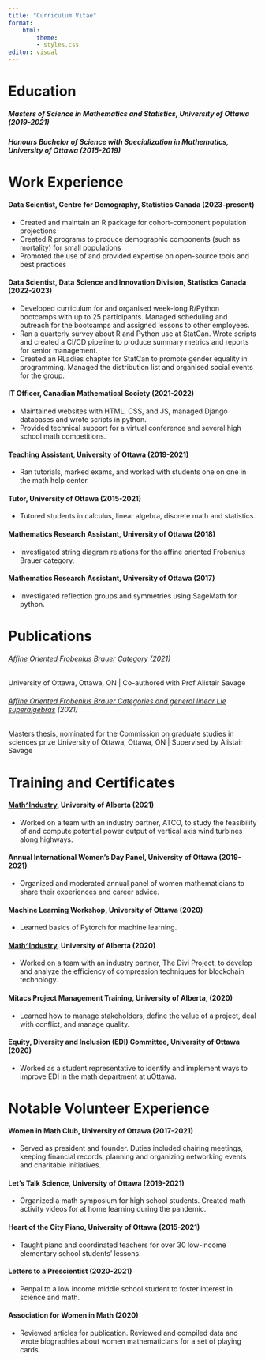 ```yaml
---
title: "Curriculum Vitae"
format: 
    html:
        theme: 
        - styles.css
editor: visual
---
```

# Education

##### Masters of Science in Mathematics and Statistics, University of Ottawa (2019-2021)

##### Honours Bachelor of Science with Specialization in Mathematics, University of Ottawa (2015-2019)


# Work Experience

#### Data Scientist, Centre for Demography, Statistics Canada (2023-present)

- Created and maintain an R package for cohort-component population projections
- Created R programs to produce demographic components (such as mortality) for small populations
- Promoted the use of and provided expertise on open-source tools and best practices


#### Data Scientist, Data Science and Innovation Division, Statistics Canada (2022-2023)

- Developed curriculum for and organised week-long R/Python bootcamps with up to 25 participants. Managed scheduling and outreach for the bootcamps and assigned lessons to other employees.
- Ran a quarterly survey about R and Python use at StatCan. Wrote scripts and created a CI/CD pipeline to produce summary metrics and reports for senior management.
- Created an RLadies chapter for StatCan to promote gender equality in programming. Managed the distribution list and organised social events for the group.

#### IT Officer, Canadian Mathematical Society (2021-2022)

- Maintained websites with HTML, CSS, and JS, managed Django databases and wrote scripts in python.
- Provided technical support for a virtual conference and several high school math competitions.

#### Teaching Assistant, University of Ottawa (2019-2021)
- Ran tutorials, marked exams, and worked with students one on one in the math help center.

#### Tutor, University of Ottawa (2015-2021)
- Tutored students in calculus, linear algebra, discrete math and statistics.

#### Mathematics Research Assistant, University of Ottawa (2018)
- Investigated string diagram relations for the affine oriented Frobenius Brauer category.

#### Mathematics Research Assistant, University of Ottawa (2017)
- Investigated reflection groups and symmetries using SageMath for python.

# Publications

###### [Affine Oriented Frobenius Brauer Category](https://arxiv.org/abs/2101.04582) (2021)
University of Ottawa, Ottawa, ON | Co-authored with Prof Alistair Savage

###### [Affine Oriented Frobenius Brauer Categories and general linear Lie superalgebras](https://ruor.uottawa.ca/handle/10393/42342) (2021)
Masters thesis, nominated for the Commission on graduate studies in sciences prize
University of Ottawa, Ottawa, ON | Supervised by Alistair Savage

# Training and Certificates

#### [Math^Industry](m2pi.ca), University of Alberta (2021)
- Worked on a team with an industry partner, ATCO, to study the feasibility of and compute potential power output of vertical axis wind turbines along highways.


#### Annual International Women’s Day Panel, University of Ottawa (2019-2021)
- Organized and moderated annual panel of women mathematicians to share their experiences and career advice.

#### Machine Learning Workshop, University of Ottawa (2020)
- Learned basics of Pytorch for machine learning.

#### [Math^Industry](m2pi.ca), University of Alberta (2020)
- Worked on a team with an industry partner, The Divi Project, to develop and analyze the efficiency of compression techniques for blockchain technology.

#### Mitacs Project Management Training, University of Alberta, (2020)
- Learned how to manage stakeholders, define the value of a project, deal with conflict, and manage quality.

#### Equity, Diversity and Inclusion (EDI) Committee, University of Ottawa (2020)
- Worked as a student representative to identify and implement ways to improve EDI in the math department at uOttawa.


# Notable Volunteer Experience

#### Women in Math Club, University of Ottawa (2017-2021)
- Served as president and founder. Duties included chairing meetings, keeping financial records, planning and organizing networking events and charitable initiatives.

#### Let’s Talk Science, University of Ottawa (2019-2021)
- Organized a math symposium for high school students. Created math activity videos for at home learning during the pandemic.

#### Heart of the City Piano, University of Ottawa (2015-2021)
- Taught piano and coordinated teachers for over 30 low-income elementary school students’ lessons.

#### Letters to a Prescientist (2020-2021)
- Penpal to a low income middle school student to foster interest in science and math.

#### Association for Women in Math (2020)
- Reviewed articles for publication. Reviewed and compiled data and wrote biographies about women mathematicians for a set of playing cards.

